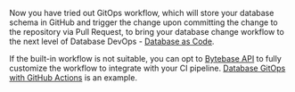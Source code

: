 Now you have tried out GitOps workflow, which will store your database schema in GitHub and trigger the change upon committing the change to the repository via Pull Request, to bring your database change workflow to the next level of Database DevOps - [Database as Code](https://www.bytebase.com/blog/database-as-code).

If the built-in workflow is not suitable, you can opt to [Bytebase API](/integrations/api/overview) to fully customize the workflow to integrate with your CI pipeline. [Database GitOps with GitHub Actions](/tutorials/gitops-github-workflow/) is an example.